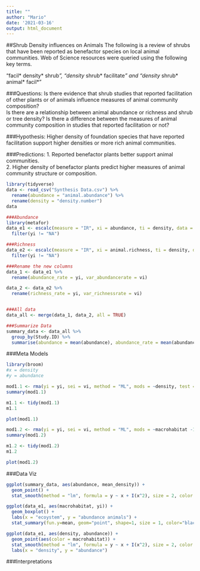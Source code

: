 ```yaml
---
title: ""
author: "Mario"
date: '2021-03-16'
output: html_document
---
```

##Shrub Density influences on Animals
The following is a review of shrubs that have been reported as benefactor species on local animal communities. Web of Science resources were queried using the following key terms.

"facil* density* shrub*”, “density* shrub* facilitate*” and “density* shrub* animal* facil*"

###Questions:
Is there evidence that shrub studies that reported facilitation of other plants or of animals influence measures of animal community composition?  
Is there are a relationship between animal abundance or richness and shrub or tree density?
Is there a difference between the measures of animal community composition in studies that reported facilitation or not?

###Hypothesis:
Higher density of foundation species that have reported facilitation support higher densities or more rich animal communities.

###Predictions:
1. Reported benefactor plants better support animal communities.  
2. Higher density of benefactor plants predict higher measures of animal community structure or composition.  

```r
library(tidyverse)
data <- read_csv("Synthesis Data.csv") %>%
  rename(abundance = "animal.abundance") %>%
  rename(density = "density.number")
data

###Abundance
library(metafor)
data_e1 <- escalc(measure = "IR", xi = abundance, ti = density, data = data) %>% 
  filter(yi != "NA")

###Richness
data_e2 <- escalc(measure = "IR", xi = animal.richness, ti = density, data = data) %>% 
  filter(yi != "NA")

###Rename the new columns
data_1 <- data_e1 %>% 
  rename(abundance_rate = yi, var_abundancerate = vi)

data_2 <- data_e2 %>%
  rename(richness_rate = yi, var_richnessrate = vi)


###All data
data_all <- merge(data_1, data_2, all = TRUE)

###Summarize Data
summary_data <- data_all %>% 
  group_by(Study.ID) %>% 
  summarise(abundance = mean(abundance), abundance_rate = mean(abundance_rate), richness_rate = mean(richness_rate), var_abundance= sd(var_abundancerate), var_richnessrate = sd(var_richnessrate), mean_density= mean(density))
```

###Meta Models
```r
library(broom)
#x = density
#y = abundance

mod1.1 <- rma(yi = yi, sei = vi, method = "ML", mods = ~density, test = "knha", control=list(stepadj=0.5), data = data_e1)
summary(mod1.1)
```
```r
m1.1 <- tidy(mod1.1)
m1.1
```
```r
plot(mod1.1)
```


```r
mod1.2 <- rma(yi = yi, sei = vi, method = "ML", mods = ~macrohabitat -1, test = "knha", control=list(stepadj=0.5), data = data_e1)
summary(mod1.2)
```
```r
m1.2 <- tidy(mod1.2)
m1.2
```
```r
plot(mod1.2)
```

###Data Viz 
```r
ggplot(summary_data, aes(abundance, mean_density)) +
  geom_point() +
  stat_smooth(method = "lm", formula = y ~ x + I(x^2), size = 2, color = "black", size = 2, se = FALSE)
```

```r
ggplot(data_e1, aes(macrohabitat, yi)) +
  geom_boxplot() +
  labs(x = "ecoystem", y = "abundance animals") + 
  stat_summary(fun.y=mean, geom="point", shape=1, size = 1, color="black", fill="red")
```

```r
ggplot(data_e1, aes(density, abundance)) +
  geom_point(aes(color = macrohabitat)) + 
  stat_smooth(method = "lm", formula = y ~ x + I(x^2), size = 2, color = "black", se = FALSE) +
  labs(x = "density", y = "abundance")
```

###Interpretations
